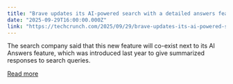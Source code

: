 ```yaml
---
title: "Brave updates its AI-powered search with a detailed answers feature"
date: "2025-09-29T16:00:00.000Z"
link: "https://techcrunch.com/2025/09/29/brave-updates-its-ai-powered-search-with-a-detailed-answers-feature/"
---
```


The search company said that this new feature will co-exist next to its AI Answers feature, which was introduced last year to give summarized responses to search queries. 

[Read more](https://techcrunch.com/2025/09/29/brave-updates-its-ai-powered-search-with-a-detailed-answers-feature/)
